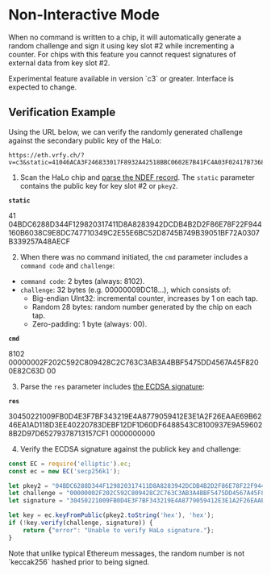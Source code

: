 
# Non-Interactive Mode

When no command is written to a chip, it will automatically generate a random challenge and sign it using key slot #2 while incrementing a counter. For chips with this feature you cannot request signatures of external data from key slot #2.

<Callout type="warning">
Experimental feature available in version `c3` or greater. Interface is expected to change.
</Callout>

## Verification Example

Using the URL below, we can verify the randomly generated challenge against the secondary public key of the HaLo:

```
https://eth.vrfy.ch/?v=c3&static=41046ACA3F246833017F8932A42518BBC0602E7B41FC4A03F02417B73685FF01AEAB8D653466D6FA2450A085C29BA31169F83A489DE46BC4CB0BB4F567DF7A66BE8E4104BDC6288D344F129820317411D8A8283942DCDB4B2D2F86E78F22F944160B6038C9E8DC747710349C2E55E6BC52D8745B749B39051BF72A0307B339257A48AECF000000000000000000000000000000000000000000000000000000000000000000000000000000000000000000000000000000000000000000000000000000000000&latch1=0000000000000000000000000000000000000000000000000000000000000000&latch2=0000000000000000000000000000000000000000000000000000000000000000&cmd=810200000002F202C592C809428C2C763C3AB3A4BBF5475DD4567A45F8200E82C63D00&res=30450221009FB0D4E3F7BF343219E4A8779059412E3E1A2F26EAAE69B6246EA1AD118D3EE40220783DEBF12DF1D60DF6488543C8100937E9A596028B2D97D65279378713157CF10000000000
```

1. Scan the HaLo chip and [parse the NDEF record](../HaLo/params). The `static` parameter contains the public key for key slot #2 or `pkey2`.

**`static`**

41 04BDC6288D344F129820317411D8A8283942DCDB4B2D2F86E78F22F944160B6038C9E8DC747710349C2E55E6BC52D8745B749B39051BF72A0307B339257A48AECF

2. When there was no command initiated, the `cmd` parameter includes a `command code` and `challenge`:

- `command code`: 2 bytes (always: 8102).
- `challenge`: 32 bytes (e.g. 00000009DC18…), which consists of:
  - Big-endian UInt32: incremental counter, increases by 1 on each tap.
  - Random 28 bytes: random number generated by the chip on each tap.
  - Zero-padding: 1 byte (always: 00).

**`cmd`**

8102 00000002F202C592C809428C2C763C3AB3A4BBF5475DD4567A45F8200E82C63D 00

3. Parse the `res` parameter includes [the ECDSA signature](../Halo/params#res-parameter):

**`res`**

30450221009FB0D4E3F7BF343219E4A8779059412E3E1A2F26EAAE69B6246EA1AD118D3EE40220783DEBF12DF1D60DF6488543C8100937E9A596028B2D97D65279378713157CF1 0000000000

4. Verify the ECDSA signature against the publick key and challenge:

```js copy
const EC = require('elliptic').ec;
const ec = new EC('secp256k1');

let pkey2 = "04BDC6288D344F129820317411D8A8283942DCDB4B2D2F86E78F22F944160B6038C9E8DC747710349C2E55E6BC52D8745B749B39051BF72A0307B339257A48AECF";
let challenge = "00000002F202C592C809428C2C763C3AB3A4BBF5475DD4567A45F8200E82C63D";
let signature = "30450221009FB0D4E3F7BF343219E4A8779059412E3E1A2F26EAAE69B6246EA1AD118D3EE40220783DEBF12DF1D60DF6488543C8100937E9A596028B2D97D65279378713157CF1";

let key = ec.keyFromPublic(pkey2.toString('hex'), 'hex');
if (!key.verify(challenge, signature)) {
    return {"error": "Unable to verify HaLo signature."};
}
```

<Callout type="info">
Note that unlike typical Ethereum messages, the random number is not `keccak256` hashed prior to being signed.
</Callout>